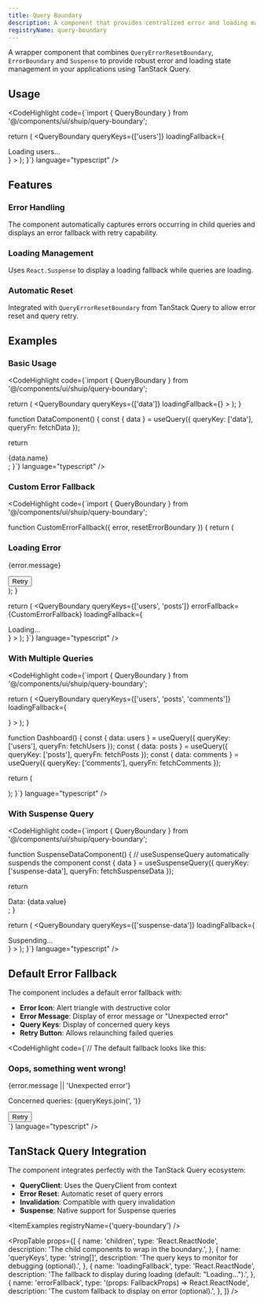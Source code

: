 ```yaml
---
title: Query Boundary
description: A component that provides centralized error and loading management for TanStack Query queries.
registryName: query-boundary
---
```


A wrapper component that combines `QueryErrorResetBoundary`, `ErrorBoundary` and `Suspense` to provide robust error and loading state management in your applications using TanStack Query.

## Usage

<CodeHighlight 
  code={`import { QueryBoundary } from '@/components/ui/shuip/query-boundary';

  return (
    <QueryBoundary 
      queryKeys={['users']}
      loadingFallback={<div>Loading users...</div>}
    >
      <UsersList />
    </QueryBoundary>
  );
}`}
  language="typescript"
/>

## Features

### Error Handling
The component automatically captures errors occurring in child queries and displays an error fallback with retry capability.

### Loading Management
Uses `React.Suspense` to display a loading fallback while queries are loading.

### Automatic Reset
Integrated with `QueryErrorResetBoundary` from TanStack Query to allow error reset and query retry.

## Examples

### Basic Usage

<CodeHighlight 
  code={`import { QueryBoundary } from '@/components/ui/shuip/query-boundary';

  return (
    <QueryBoundary 
      queryKeys={['data']} 
      loadingFallback={<LoaderCircle className="animate-spin" />}
    >
      <DataComponent />
    </QueryBoundary>
  );
}

function DataComponent() {
  const { data } = useQuery({
    queryKey: ['data'],
    queryFn: fetchData
  });

  return <div>{data.name}</div>;
}`}
  language="typescript"
/>

### Custom Error Fallback

<CodeHighlight 
  code={`import { QueryBoundary } from '@/components/ui/shuip/query-boundary';

function CustomErrorFallback({ error, resetErrorBoundary }) {
  return (
    <div className="text-center p-8">
      <AlertCircle className="mx-auto h-12 w-12 text-red-500 mb-4" />
      <h3 className="text-lg font-semibold mb-2">Loading Error</h3>
      <p className="text-muted-foreground mb-4">{error.message}</p>
      <button 
        onClick={resetErrorBoundary}
        className="inline-flex items-center gap-2 px-4 py-2 bg-primary text-primary-foreground rounded-md"
      >
        <RefreshCw className="h-4 w-4" />
        Retry
      </button>
    </div>
  );
}

  return (
    <QueryBoundary 
      queryKeys={['users', 'posts']}
      errorFallback={CustomErrorFallback}
      loadingFallback={<div>Loading...</div>}
    >
      <ComplexComponent />
    </QueryBoundary>
  );
}`}
  language="typescript"
/>

### With Multiple Queries

<CodeHighlight 
  code={`import { QueryBoundary } from '@/components/ui/shuip/query-boundary';

  return (
    <QueryBoundary 
      queryKeys={['users', 'posts', 'comments']}
      loadingFallback={
        <div className="space-y-4">
          <div className="h-4 bg-gray-200 rounded animate-pulse" />
          <div className="h-4 bg-gray-200 rounded animate-pulse" />
          <div className="h-4 bg-gray-200 rounded animate-pulse" />
        </div>
      }
    >
      <Dashboard />
    </QueryBoundary>
  );
}

function Dashboard() {
  const { data: users } = useQuery({ queryKey: ['users'], queryFn: fetchUsers });
  const { data: posts } = useQuery({ queryKey: ['posts'], queryFn: fetchPosts });
  const { data: comments } = useQuery({ queryKey: ['comments'], queryFn: fetchComments });

  return (
    <div className="grid grid-cols-3 gap-4">
      <UserCard users={users} />
      <PostCard posts={posts} />
      <CommentCard comments={comments} />
    </div>
  );
}`}
  language="typescript"
/>

### With Suspense Query

<CodeHighlight 
  code={`import { QueryBoundary } from '@/components/ui/shuip/query-boundary';

function SuspenseDataComponent() {
  // useSuspenseQuery automatically suspends the component
  const { data } = useSuspenseQuery({
    queryKey: ['suspense-data'],
    queryFn: fetchSuspenseData
  });

  return <div>Data: {data.value}</div>;
}

  return (
    <QueryBoundary 
      queryKeys={['suspense-data']}
      loadingFallback={<div>Suspending...</div>}
    >
      <SuspenseDataComponent />
    </QueryBoundary>
  );
}`}
  language="typescript"
/>

## Default Error Fallback

The component includes a default error fallback with:

- **Error Icon**: Alert triangle with destructive color
- **Error Message**: Display of error message or "Unexpected error"
- **Query Keys**: Display of concerned query keys
- **Retry Button**: Allows relaunching failed queries

<CodeHighlight 
  code={`// The default fallback looks like this:
<div className="p-6 rounded-lg border border-destructive/30 bg-destructive/5 flex flex-col items-center justify-center space-y-4 text-center">
  <AlertTriangle className="text-destructive size-12" />
  <div>
    <h3 className="text-lg font-semibold mb-2">Oops, something went wrong!</h3>
    <p className="text-muted-foreground">{error.message || 'Unexpected error'}</p>
    <p className="text-xs text-muted-foreground mt-2">
      Concerned queries: {queryKeys.join(', ')}
    </p>
  </div>
  <Button onClick={resetErrorBoundary} variant="outline" className="gap-2">
    <RefreshCw className="size-4" />
    Retry
  </Button>
</div>`}
  language="typescript"
/>

## TanStack Query Integration

The component integrates perfectly with the TanStack Query ecosystem:

- **QueryClient**: Uses the QueryClient from context
- **Error Reset**: Automatic reset of query errors
- **Invalidation**: Compatible with query invalidation
- **Suspense**: Native support for Suspense queries

<ItemExamples registryName={'query-boundary'} /> 

<PropTable props={[
	{
		name: 'children',
		type: 'React.ReactNode',
		description: 'The child components to wrap in the boundary.',
	},
	{
		name: 'queryKeys',
		type: 'string[]',
		description: 'The query keys to monitor for debugging (optional).',
	},
	{
		name: 'loadingFallback',
		type: 'React.ReactNode',
		description: 'The fallback to display during loading (default: "Loading...").',
	},
	{
		name: 'errorFallback',
		type: '(props: FallbackProps) => React.ReactNode',
		description: 'The custom fallback to display on error (optional).',
	},
]} />

